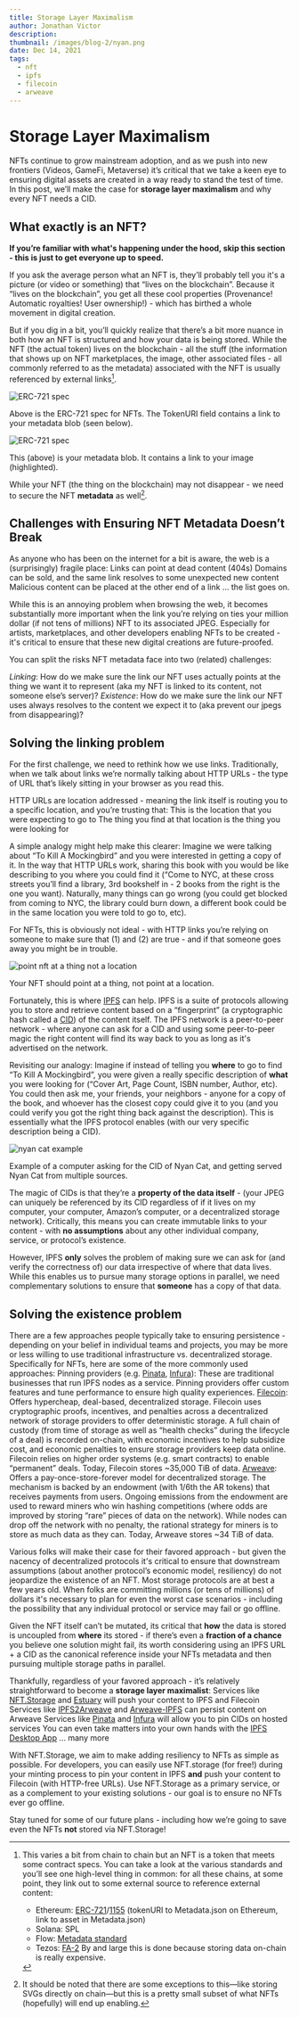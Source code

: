 ```yaml
---
title: Storage Layer Maximalism
author: Jonathan Victor
description: 
thumbnail: /images/blog-2/nyan.png
date: Dec 14, 2021
tags:
  - nft
  - ipfs
  - filecoin
  - arweave
---
```


# Storage Layer Maximalism

NFTs continue to grow mainstream adoption, and as we push into new frontiers (Videos, GameFi, Metaverse) it’s critical that we take a keen eye to ensuring digital assets are created in a way ready to stand the test of time. In this post, we’ll make the case for **storage layer maximalism** and why every NFT needs a CID.

## What exactly is an NFT?


**If you’re familiar with what's happening under the hood, skip this section - this is just to get everyone up to speed.**

If you ask the average person what an NFT is, they’ll probably tell you it's a picture (or video or something) that “lives on the blockchain”. Because it “lives on the blockchain”, you get all these cool properties (Provenance! Automatic royalties! User ownership!) - which has birthed a whole movement in digital creation.

But if you dig in a bit, you’ll quickly realize that there’s a bit more nuance in both how an NFT is structured and how your data is being stored. While the NFT (the actual token) lives on the blockchain - all the stuff (the information that shows up on NFT marketplaces, the image, other associated files - all commonly referred to as the metadata) associated with the NFT is usually referenced by external links[^1]. 

![ERC-721 spec](/images/blog-2/erc-721.png)
<p style={{ textAlign: 'center', fontStyle: 'italic', marginBottom: 20 }}>
  Above is the ERC-721 spec for NFTs. The TokenURI field contains a link to your metadata blob (seen below).
</p>

![ERC-721 spec](/images/blog-2/img-link.png)
<p style={{ textAlign: 'center', fontStyle: 'italic', marginBottom: 20 }}>
This (above) is your metadata blob. It contains a link to your image (highlighted).
</p>


While your NFT (the thing on the blockchain) may not disappear - we need to secure the NFT **metadata** as well[^2]. 

## Challenges with Ensuring NFT Metadata Doesn’t Break

As anyone who has been on the internet for a bit is aware, the web is a (surprisingly) fragile place:
Links can point at dead content (404s)
Domains can be sold, and the same link resolves to some unexpected new content
Malicious content can be placed at the other end of a link
… the list goes on. 

While this is an annoying problem when browsing the web, it becomes substantially more important when the link you’re relying on ties your million dollar (if not tens of millions) NFT to its associated JPEG. Especially for artists, marketplaces, and other developers enabling NFTs to be created - it's critical to ensure that these new digital creations are future-proofed.


You can split the risks NFT metadata face into two (related) challenges: 


*Linking*: How do we make sure the link our NFT uses actually points at the thing we want it to represent (aka my NFT is linked to its content, not someone else’s server)?
*Existence*: How do we make sure the link our NFT uses always resolves to the content we expect it to (aka prevent our jpegs from disappearing)?


## Solving the linking problem

For the first challenge, we need to rethink how we use links. Traditionally, when we talk about links we’re normally talking about HTTP URLs - the type of URL that’s likely sitting in your browser as you read this. 

HTTP URLs are location addressed - meaning the link itself is routing you to a specific location, and you’re trusting that:
This is the location that you were expecting to go to
The thing you find at that location is the thing you were looking for

A simple analogy might help make this clearer:
Imagine we were talking about “To Kill A Mockingbird” and you were interested in getting a copy of it. In the way that HTTP URLs work, sharing this book with you would be like describing to you where you could find it (“Come to NYC, at these cross streets you’ll find a library, 3rd bookshelf in - 2 books from the right is the one you want). Naturally, many things can go wrong (you could get blocked from coming to NYC, the library could burn down, a different book could be in the same location you were told to go to, etc). 

For NFTs, this is obviously not ideal - with HTTP links you’re relying on someone to make sure that (1) and (2) are true - and if that someone goes away you might be in trouble.

![point nft at a thing not a location](/images/blog-2/thing-not-location.png)
<p style={{ textAlign: 'center', fontStyle: 'italic', marginBottom: 20 }}>
  Your NFT should point at a thing, not point at a location.
</p>

Fortunately, this is where [IPFS](http://ipfs.io) can help. IPFS is a suite of protocols allowing you to store and retrieve content based on a “fingerprint” (a cryptographic hash called a [CID](https://proto.school/anatomy-of-a-cid/01)) of the content itself. 
The IPFS network is a peer-to-peer network - where anyone can ask for a CID and using some peer-to-peer magic the right content will find its way back to you as long as it's advertised on the network. 

Revisiting our analogy: 
Imagine if instead of telling you **where** to go to find “To Kill A Mockingbird”, you were given a really specific description of **what** you were looking for (“Cover Art, Page Count, ISBN number, Author, etc). You could then ask me, your friends, your neighbors - anyone for a copy of the book, and whoever has the closest copy could give it to you (and you could verify you got the right thing back against the description). This is essentially what the IPFS protocol enables (with our very specific description being a CID). 


![nyan cat example](/images/blog-2/nyan.png)
<p style={{ textAlign: 'center', fontStyle: 'italic', marginBottom: 20 }}>
  Example of a computer asking for the CID of Nyan Cat, and getting served Nyan Cat from multiple sources.
</p>

The magic of CIDs is that they’re a **property of the data itself** - (your JPEG can uniquely be referenced by its CID regardless of if it lives on my computer, your computer, Amazon’s computer, or a decentralized storage network). Critically, this means you can create immutable links to your content - with **no assumptions** about any other individual company, service, or protocol’s existence.

However, IPFS **only** solves the problem of making sure we can ask for (and verify the correctness of) our data irrespective of where that data lives. While this enables us to pursue many storage options in parallel, we need complementary solutions to ensure that **someone** has a copy of that data. 

## Solving the existence problem

There are a few approaches people typically take to ensuring persistence - depending on your belief in individual teams and projects, you may be more or less willing to use traditional infrastructure vs. decentralized storage. Specifically for NFTs, here are some of the more commonly used approaches: 
Pinning providers (e.g. [Pinata](https://pinata.cloud), [Infura](http://infura.io)): These are traditional businesses that run IPFS nodes as a service. Pinning providers offer custom features and tune performance to ensure high quality experiences.
[Filecoin](http://filecoin.io): Offers hypercheap, deal-based, decentralized storage. Filecoin uses cryptographic proofs, incentives, and penalties across a decentralized network of storage providers to offer deterministic storage. A full chain of custody (from time of storage as well as “health checks” during the lifecycle of a deal) is recorded on-chain, with economic incentives to help subsidize cost, and economic penalties to ensure storage providers keep data online. Filecoin relies on higher order systems (e.g. smart contracts) to enable “permanent” deals. Today, Filecoin stores ~35,000 TiB of data.
[Arweave](http://arweave.org): Offers a pay-once-store-forever model for decentralized storage. The mechanism is backed by an endowment (with 1/6th the AR tokens) that receives payments from users. Ongoing emissions from the endowment are used to reward miners who win hashing competitions (where odds are improved by storing “rare” pieces of data on the network). While nodes can drop off the network with no penalty, the rational strategy for miners is to store as much data as they can. Today, Arweave stores ~34 TiB of data. 

Various folks will make their case for their favored approach - but given the nacency of decentralized protocols it's critical to ensure that downstream assumptions (about another protocol’s economic model, resiliency) do not jeopardize the existence of an NFT. Most storage protocols are at best a few years old. When folks are committing millions (or tens of millions) of dollars it's necessary to plan for even the worst case scenarios - including the possibility that any individual protocol or service may fail or go offline.


Given the NFT itself can’t be mutated, its critical that **how** the data is stored is uncoupled from **where** its stored  - if there’s even a **fraction of a chance** you believe one solution might fail, its worth considering using an IPFS URL + a CID as the canonical reference inside your NFTs metadata and then pursuing multiple storage paths in parallel. 

Thankfully, regardless of your favored approach - it’s relatively straightforward to become a **storage layer maximalist**: 
Services like [NFT.Storage](https://nft.storage) and [Estuary](https://estuary.tech) will push your content to IPFS and Filecoin
Services like [IPFS2Arweave](https://ipfs2arweave.com/) and [Arweave-IPFS](https://github.com/imerkle/arweave-ipfs) can persist content on Arweave
Services like [Pinata](https://pinata.cloud) and [Infura](https://infura.io) will allow you to pin CIDs on hosted services
You can even take matters into your own hands with the [IPFS Desktop App](https://docs.ipfs.io/install/ipfs-desktop/)
… many more


With NFT.Storage, we aim to make adding resiliency to NFTs as simple as possible. For developers, you can easily use NFT.storage (for free!) during your minting process to pin your content in IPFS **and** push your content to Filecoin (with HTTP-free URLs). Use NFT.Storage as a primary service, or as a complement to your existing solutions - our goal is to ensure no NFTs ever go offline. 

Stay tuned for some of our future plans - including how we’re going to save even the NFTs **not** stored via NFT.Storage!

[^1]: This varies a bit from chain to chain but an NFT is a token that meets some contract specs. You can take a look at the various standards and you’ll see one high-level thing in common: for all these chains, at some point, they link out to some external source to reference external content: 
    - Ethereum: [ERC-721](https://eips.ethereum.org/EIPS/eip-721)/[1155](https://eips.ethereum.org/EIPS/eip-1155) (tokenURI to Metadata.json on Ethereum, link to asset in Metadata.json) 
    - Solana: SPL 
    - Flow: [Metadata standard](https://github.com/onflow/flow-nft/issues/9) 
    - Tezos: [FA-2](https://assets.tqtezos.com/docs/token-contracts/fa2/2-fa2-nft-tutorial/) By and large this is done because storing data on-chain is really expensive.

[^2]: It should be noted that there are some exceptions to this—like storing SVGs directly on chain—but this is a pretty small subset of what NFTs (hopefully) will end up enabling.